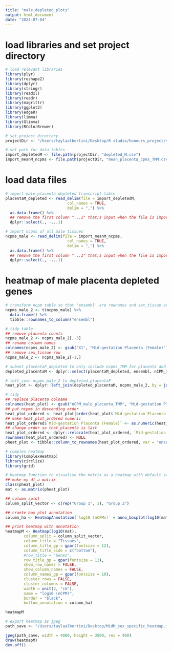 ```yaml
---
title: "male_depleted_plots"
output: html_document
date: "2024-07-04"
---
```


# load libraries and set project directory 
```r
# load relevant libraries 
library(plyr)
library(reshape2)
library(dplyr)
library(stringr)
library(readxl)
library(readr)
library(magrittr)
library(ggplot2)
library(edgeR)
library(limma)
library(Glimma)
library(RColorBrewer)

# set project directory
projectDir <- "/Users/taylaalbertini/Desktop/R studio/honours_project/sexSpecific_comparison/rawData"

# set path for data tables 
import_depletedM <- file.path(projectDir, "depleted_M.csv")
import_meanM_ncpms <- file.path(projectDir, "mean_placenta_cpms_TMM.csv")
```

# load data files
```r
# import male placenta depleted transcript table
placentaM_depleted <- read_delim(file = import_depletedM,
                           col_names = TRUE,
                           delim = ",") %>%
  as.data.frame() %>%
  ## remove the first column "...1" that;s input when the file is imported
  dplyr::select(., -...1)

# import ncpms of all male tissues
ncpms_male <- read_delim(file = import_meanM_ncpms,
                           col_names = TRUE,
                           delim = ",") %>%
  as.data.frame() %>%
  ## remove the first column "...1" that;s input when the file is imported
  dplyr::select(., -...1)
```

# heatmap of male placenta depleted genes
```r
# transform ncpm table so that 'ensembl' are rownames and sex_tissue are columns with ncpms
ncpms_male_2 <- t(ncpms_male) %>%
  data.frame() %>%
  tibble::rownames_to_column("ensembl")

# tidy table
## remove placenta counts
ncpms_male_2 <- ncpms_male_2[,-3]
## rename column names
colnames(ncpms_male_2) <- gsub("X1", "Mid-gestation Placenta (Female)", colnames(ncpms_male_2))
## remove sex_tissue row
ncpms_male_2 <- ncpms_male_2[-1,]

# subset placentaF_depleted to only include ncpms_TMM for placenta and corresponding ensembl IDs
depleted_placentaM <- dplyr::select(placentaM_depleted, ensembl, nCPM_male_placenta_TMM)

# left join ncpms_male_2 to depleted_placentaF
heat_plot <- dplyr::left_join(depleted_placentaM, ncpms_male_2, by = join_by(ensembl))

# tidy 
## replace placenta colname 
colnames(heat_plot) <- gsub("nCPM_male_placenta_TMM", "Mid-gestation Placenta (Male)", colnames(heat_plot))
## put ncpms in descending order
heat_plot_ordered <- heat_plot[order(heat_plot$`Mid-gestation Placenta (Male)`, decreasing = TRUE),]
## make heat_plot_ordered numeric
heat_plot_ordered$`Mid-gestation Placenta (Female)` <- as.numeric(heat_plot_ordered$`Mid-gestation Placenta (Female)`)
## change order so that placenta is last
heat_plot_ordered <- dplyr::relocate(heat_plot_ordered, `Mid-gestation Placenta (Male)`, .after = `Mid-gestation Placenta (Female)`)
rownames(heat_plot_ordered) <- NULL
pheat_plot <- tibble::column_to_rownames(heat_plot_ordered, var = "ensembl")

# complex heatmap
library(ComplexHeatmap)
library(circlize)
library(grid)

# Heatmap function to visualise the matrix as a heatmap with default settings
## make my df a matrix
class(pheat_plot)
mat <- as.matrix(pheat_plot)

## column splot
column_split_vector <- c(rep("Group 1", 1), "Group 2")

## craete box plot annotation
column_ha <- HeatmapAnnotation(`log10 (nCPMs)` = anno_boxplot(log10(mat), which = c("column"), height = unit(4, "cm")))

## print heatmap with annotation
heatmapM <- Heatmap(log10(mat), 
        column_split = column_split_vector,
        column_title = "Tissues", 
        column_title_gp = gpar(fontsize = 12),
        column_title_side = c("bottom"),
        #row_title = "Genes", 
        row_title_gp = gpar(fontsize = 12),
        show_row_names = FALSE,
        show_column_names = FALSE,
        column_names_gp = gpar(fontsize = 10),
        cluster_rows = FALSE,
        cluster_columns = FALSE,
        width = unit(2, "cm"),
        name = "log10 (nCPM)",
        border = "black",
        bottom_annotation = column_ha)

heatmapM

# export heatmap as jpeg 
path_save <- "/Users/taylaalbertini/Desktop/MidM_sex_specific_heatmap.jpeg"

jpeg(path_save, width = 4000, height = 3500, res = 400)
draw(heatmapM)
dev.off()
```
